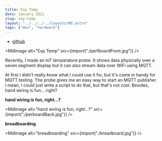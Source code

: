 ```yaml
---
title: Esp Temp
date: January 2021
slug: esp-temp
layout: "../../../../layouts/Md.astro"
tags: ["dev", "hardware"]
---
```



- [github](https://github.com/ec965/esp-temp)

<MdImage alt="Esp Temp" src={import("./perfboardFront.jpg")} />

Recently, I made an IoT temperature probe. It shows data physically over a seven
segment display but it can also stream data over WiFi using MQTT.

At first I didn't really know what I could use it for, but it's come in handy
for MQTT testing. The probe gives me an easy way to start an MQTT publisher. I
mean, I could just write a script to do that, but that's not cool. Besides, hand
wiring is fun... right?

**hand wiring is fun, right...?**

<MdImage
  alt="hand wiring is fun, right...?"
  src={import("./perboardBack.jpg")}
/>

**breadboarding**

<MdImage alt="breadboarding" src={import("./breadboard.jpg")} />
